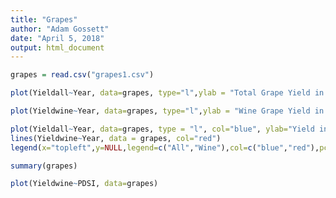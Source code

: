 ---
title: "Grapes"
author: "Adam Gossett"
date: "April 5, 2018"
output: html_document
---
```{r}
grapes = read.csv("grapes1.csv")
```
```{r}
plot(Yieldall~Year, data=grapes, type="l",ylab = "Total Grape Yield in Tons/Acre")
```
```{r}
plot(Yieldwine~Year, data=grapes, type="l",ylab = "Wine Grape Yield in Tons/Acre")
```

```{r}
plot(Yieldall~Year, data=grapes, type = "l", col="blue", ylab="Yield in Tons per Acre")
lines(Yieldwine~Year, data = grapes, col="red")
legend(x="topleft",y=NULL,legend=c("All","Wine"),col=c("blue","red"),pch=c(16,16),bty="n")
```
```{r}
summary(grapes)
```
```{r}
plot(Yieldwine~PDSI, data=grapes)
```

